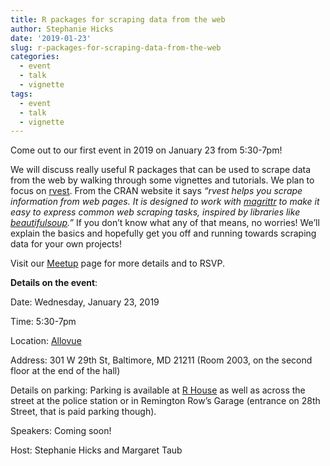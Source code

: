 ```yaml
---
title: R packages for scraping data from the web
author: Stephanie Hicks
date: '2019-01-23'
slug: r-packages-for-scraping-data-from-the-web
categories:
  - event
  - talk
  - vignette
tags:
  - event
  - talk
  - vignette
---
```


Come out to our first event in 2019 on January 23 from 5:30-7pm! 

We will discuss really useful R packages that can be used to scrape data from the web by walking through some vignettes and tutorials. We plan to focus on [rvest](https://cran.r-project.org/web/packages/rvest/README.html). From the CRAN website it says _"rvest helps you scrape information from web pages. It is designed to work with [magrittr](https://github.com/tidyverse/magrittr) to make it easy to express common web scraping tasks, inspired by libraries like [beautifulsoup](https://pypi.org/project/beautifulsoup4/)."_ If you don't know what any of that means, no worries! We'll explain the basics and hopefully get you off and running towards scraping data for your own projects! 

Visit our [Meetup](https://www.meetup.com/rladies-baltimore/events/254235977/) page for more details and to RSVP.

**Details on the event**:

Date: Wednesday, January 23, 2019

Time: 5:30-7pm

Location: [Allovue](https://allovue.com)

Address: 301 W 29th St, Baltimore, MD 21211
(Room 2003, on the second floor at the end of the hall)

Details on parking: Parking is available at [R House](https://r.housebaltimore.com) as well as across the street at the police station or in Remington Row’s Garage (entrance on 28th Street, that is paid parking though).

Speakers: Coming soon!

Host: Stephanie Hicks and Margaret Taub
